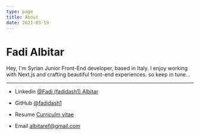 ```yaml
---
type: page
title: About
date: 2021-03-19
---
```


# Fadi Albitar

Hey, I'm Syrian Junior Front-End developer, based in Italy. I enjoy working with Next.js and crafting beautiful front-end experiences.
so keep in tune...



---

- Linkedin [@Fadi (fadidash1) Albitar](https://www.linkedin.com/in/fadi-albitar-2b6b49228/)


- GitHub [@fadidash1](https://github.com/fadidash1)


- Resume [Curriculm vitae](https://drive.google.com/file/d/1CTYvukGkE1UnJpoB1CRU0X9lZAnAiCho/view?usp=drive_link)


- Email albitaref@gmail.com
